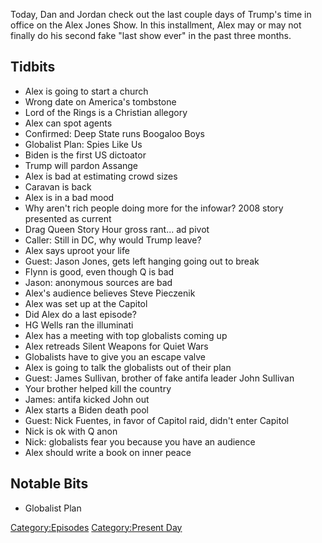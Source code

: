 {{DEFAULTSORT:
    #_EPISODE_0523:January 18-19, 2021
}}{{Episode
    | title             = January 18-19, 2021
    | caption           = Listen to this episode on [https://knowledgefight.libsyn.com/523-january-18-19-2021 Libsyn] [https://open.spotify.com/episode/2lPUQhuFZHC2uYqeH6Pwez Spotify], Read the [[Transcript/523: January 18-19, 2021|Unofficial Transcript]]
    | episodeNumber     = 523
    | length            = 01:26:59
    | airDate           = January 22, 2021
    | coverageStartDate = January 18, 2021
    | coverageEndDate   = January 19, 2021
    | episodeType       = [[:Category:Present Day|Present Day]]
    | appearance        = [[Jason Jones]], [[Mike Flynn]], [[HG Wells]], [[James Sullivan]], [[John Sullivan]], [[Nick Fuentes]]
    | oocDrop           = *demon noises*
    | previousEpisode   = [[522: January 14-17, 2021]]
    | nextEpisode       = [[524: Inauguration 2021]]
}}

{{Stub}}

Today, Dan and Jordan check out the last couple days of Trump's time in office on the Alex Jones Show. In this installment, Alex may or may not finally do his second fake "last show ever" in the past three months.

==Tidbits==

*Alex is going to start a church
*Wrong date on America's tombstone
*Lord of the Rings is a Christian allegory
*Alex can spot agents
*Confirmed: Deep State runs Boogaloo Boys
*Globalist Plan: Spies Like Us
*Biden is the first US dictoator
*Trump will pardon Assange
*Alex is bad at estimating crowd sizes
*Caravan is back
*Alex is in a bad mood
*Why aren't rich people doing more for the infowar? 2008 story presented as current
*Drag Queen Story Hour gross rant... ad pivot
*Caller: Still in DC, why would Trump leave?
*Alex says uproot your life
*Guest: Jason Jones, gets left hanging going out to break
*Flynn is good, even though Q is bad
*Jason: anonymous sources are bad
*Alex's audience believes Steve Pieczenik
*Alex was set up at the Capitol
*Did Alex do a last episode?
*HG Wells ran the illuminati
*Alex has a meeting with top globalists coming up
*Alex retreads Silent Weapons for Quiet Wars
*Globalists have to give you an escape valve
*Alex is going to talk the globalists out of their plan
*Guest: James Sullivan, brother of fake antifa leader John Sullivan
*Your brother helped kill the country
*James: antifa kicked John out
*Alex starts a Biden death pool
*Guest: Nick Fuentes, in favor of Capitol raid, didn't enter Capitol
*Nick is ok with Q anon
*Nick: globalists fear you because you have an audience
*Alex should write a book on inner peace

==Notable Bits==

*Globalist Plan

[[Category:Episodes]]
[[Category:Present Day]]
